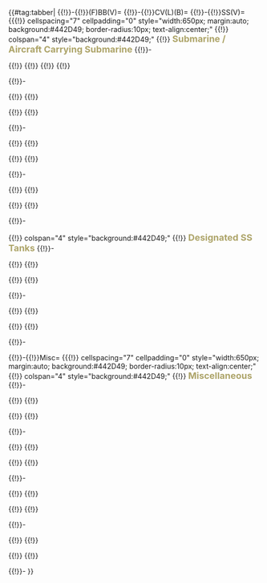 <!-- ==================================================
BB TAB STARTS HERE ====================================
====================================================

{{!}}{{ItemStack
|item = 
|text = 
|font-size = 18px
}}
{{!}}{{ItemStack
|item = [[File:Goldfire-Blank160.png|link=]]
|text = 
|text-position = bottom:-5px;left:10px;
|text-color = fff
|glow-color = f00
}}

-->
{{#tag:tabber|
{{!}}-{{!}}(F)BB(V)=
{{{!}} cellspacing="7" cellpadding="0" style="width:650px; margin:auto; background:#442D49; border-radius:10px; text-align:center;"
{{!}} colspan="4" style="background:#442D49;" {{!}} <font size=4 color=#ADA469>'''Fast Battleship / Battleship / Aviation Battleship'''</font>
{{!}}-

{{!}}{{ItemStack
|item = {{ShipCardComboKai|Kongou/Kai Ni|link=Kongou|layers=ring ring_glow}}
|text = 137
|font-size = 18px
}}
{{!}}{{ItemStack
|item = [[File:Goldfire-Blank160.png|link=]]
|text = Kongou Kai Ni
|text-position = bottom:-5px;left:10px;
|text-color = fff
|glow-color = f00 
}}

{{!}}{{ItemStack
|item = {{ShipCardComboKai|Yamashiro/Kai Ni|link=Yamashiro}}
|text = 99
|font-size = 18px
}}
{{!}}{{ItemStack
|item = [[File:Goldfire-Blank160.png|link=]]
|text = Yamashiro Kai Ni
|text-position = bottom:-5px;left:10px;
|text-color = fff
|glow-color = f00 
}}

{{!}}-

{{!}}{{ItemStack
|item = {{ShipCardComboKai|Haruna/Kai Ni|link=Haruna}}
|text = 99
|font-size = 18px
}}
{{!}}{{ItemStack
|item = [[File:Goldfire-Blank160.png|link=]]
|text = Haruna Kai Ni
|text-position = bottom:-5px;left:10px;
|text-color = fff
|glow-color = f00
}}

{{!}}{{ItemStack
|item = {{ShipCardComboKai|Fusou/Kai Ni|link=Fusou}}
|text = 95
|font-size = 18px
}}
{{!}}{{ItemStack
|item = [[File:Goldfire-Blank160.png|link=]]
|text = Fusou Kai Ni
|text-position = bottom:-5px;left:10px;
|text-color = fff
|glow-color = f00
}}

{{!}}-

{{!}}{{ItemStack
|item = {{ShipCardComboKai|Kirishima/Kai Ni|link=Kirishima}}
|text = 97
|font-size = 18px
}}
{{!}}{{ItemStack
|item = [[File:Goldfire-Blank160.png|link=]]
|text = Kirishima Kai Ni
|text-position = bottom:-5px;left:10px;
|text-color = fff
|glow-color = f00
}}

{{!}}{{ItemStack
|item = {{ShipCardComboKai|Musashi/Kai|link=Musashi}}
|text = 85
|font-size = 18px
}}
{{!}}{{ItemStack
|item = [[File:Goldfire-Blank160.png|link=]]
|text = Musashi Kai
|text-position = bottom:-5px;left:10px;
|text-color = fff
|glow-color = f00
}}

{{!}}-

{{!}}{{ItemStack
|item = {{ShipCardComboKai|Hiei/Kai Ni|link=Hiei}}
|text = 95
|font-size = 18px
}}
{{!}}{{ItemStack
|item = [[File:Goldfire-Blank160.png|link=]]
|text = Hiei Kai Ni
|text-position = bottom:-5px;left:10px;
|text-color = fff
|glow-color = f00
}}

{{!}}{{ItemStack
|item = {{ShipCardComboKai|Yamato/Kai|link=Yamato}}
|text = 69
|font-size = 18px
}}
{{!}}{{ItemStack
|item = [[File:Goldfire-Blank160.png|link=]]
|text = Yamato Kai
|text-position = bottom:-5px;left:10px;
|text-color = fff
|glow-color = f00
}}

{{!}}-

{{!}}{{ItemStack
|item = {{ShipCardComboKai|Italia/|link=Italia}}
|text = 52
|font-size = 18px
}}
{{!}}{{ItemStack
|item = [[File:Goldfire-Blank160.png|link=]]
|text = Italia
|text-position = bottom:-5px;left:10px;
|text-color = fff
|glow-color = f00
}}

{{!}}{{ItemStack
|item = {{ShipCardComboKai|Mutsu/Kai|link=Mutsu}}
|text = 40
|font-size = 18px
}}
{{!}}{{ItemStack
|item = [[File:Goldfire-Blank160.png|link=]]
|text = Mutsu Kai
|text-position = bottom:-5px;left:10px;
|text-color = fff
|glow-color = f00
}}

{{!}}-

{{!}}{{ItemStack
|item = {{ShipCardComboKai|Iowa/Kai|link=Iowa}}
|text = 50
|font-size = 18px
}}
{{!}}{{ItemStack
|item = [[File:Goldfire-Blank160.png|link=]]
|text = Iowa Kai
|text-position = bottom:-5px;left:10px;
|text-color = fff
|glow-color = f00
}}

{{!}}{{ItemStack
|item = {{ShipCardComboKai|Nagato/Kai|link=Nagato}}
|text = 40
|font-size = 18px
}}
{{!}}{{ItemStack
|item = [[File:Goldfire-Blank160.png|link=]]
|text = Nagato Kai
|text-position = bottom:-5px;left:10px;
|text-color = fff
|glow-color = f00
}}

{{!}}-

{{!}}{{ItemStack
|item = {{ShipCardComboKai|Roma/|link=Roma}}
|text = 41
|font-size = 18px
}}
{{!}}{{ItemStack
|item = [[File:Goldfire-Blank160.png|link=]]
|text = Roma
|text-position = bottom:-5px;left:10px;
|text-color = fff
|glow-color = f00
}}

{{!}}{{ItemStack
|item = 
|text = 
|font-size = 18px
}}
{{!}}{{ItemStack
|item = [[File:Goldfire-Blank160.png|link=]]
|text = 
|text-position = bottom:-5px;left:10px;
|text-color = fff
|glow-color = f00
}}

{{!}}-

{{!}}}
<!-- ==================================================
CV TAB STARTS HERE ====================================
====================================================-->
{{!}}-{{!}}CV(L)(B)=
{{{!}} cellspacing="7" cellpadding="0" style="width:650px; margin:auto; background:#442D49; border-radius:10px; text-align:center;"
{{!}} colspan="4" style="background:#442D49;" {{!}} <font size=4 color=#ADA469>'''Standard Carrier / Light Carrier / Armored Carrier'''</font>
{{!}}-

{{!}}{{ItemStack
|item = {{ShipCardComboKai|Kaga/Kai|link=Kaga|layers=ring ring_glow}}
|text = 133
|font-size = 18px
}}
{{!}}{{ItemStack
|item = [[File:Goldfire-Blank160.png|link=]]
|text = Kaga Kai
|text-position = bottom:-5px;left:10px;
|text-color = fff
|glow-color = f00 
}}

{{!}}{{ItemStack
|item = {{ShipCardComboKai|Junyou/Kai Ni|link=Junyou}}
|text = 99
|font-size = 18px
}}
{{!}}{{ItemStack
|item = [[File:Goldfire-Blank160.png|link=]]
|text = Jun'you Kai Ni
|text-position = bottom:-5px;left:10px;
|text-color = fff
|glow-color = f00 
}}

{{!}}-

{{!}}{{ItemStack
|item = {{ShipCardComboKai|Souryuu/Kai Ni|link=Souryuu}}
|text = 99
|font-size = 18px
}}
{{!}}{{ItemStack
|item = [[File:Goldfire-Blank160.png|link=]]
|text = Souryuu Kai Ni
|text-position = bottom:-5px;left:10px;
|text-color = fff
|glow-color = f00
}}

{{!}}{{ItemStack
|item = {{ShipCardComboKai|Shouhou/Kai|link=Shouhou}}
|text = 95
|font-size = 18px
}}
{{!}}{{ItemStack
|item = [[File:Goldfire-Blank160.png|link=]]
|text = Shouhou Kai
|text-position = bottom:-5px;left:10px;
|text-color = fff
|glow-color = f00
}}

{{!}}-

{{!}}{{ItemStack
|item = {{ShipCardComboKai|Zuikaku/Kai Ni A|link=Zuikaku}}
|text = 99
|font-size = 18px
}}
{{!}}{{ItemStack
|item = [[File:Goldfire-Blank160.png|link=]]
|text = Zuikaku Kai Ni A
|text-position = bottom:-5px;left:10px;
|text-color = fff
|glow-color = f00
}}

{{!}}{{ItemStack
|item = {{ShipCardComboKai|Chiyoda/Carrier Kai Ni|link=Chiyoda}}
|text = 94
|font-size = 18px
}}
{{!}}{{ItemStack
|item = [[File:Goldfire-Blank160.png|link=]]
|text = Chiyoda CVL Kai Ni
|text-position = bottom:-5px;left:10px;
|text-color = fff
|glow-color = f00
}}

{{!}}-

{{!}}{{ItemStack
|item = {{ShipCardComboKai|Shoukaku/Kai Ni A|link=Shoukaku}}
|text = 99
|font-size = 18px
}}
{{!}}{{ItemStack
|item = [[File:Goldfire-Blank160.png|link=]]
|text = Shoukaku Kai Ni A
|text-position = bottom:-5px;left:10px;
|text-color = fff
|glow-color = f00
}}

{{!}}{{ItemStack
|item = {{ShipCardComboKai|Zuihou/Kai|link=Zuihou}}
|text = 85
|font-size = 18px
}}
{{!}}{{ItemStack
|item = [[File:Goldfire-Blank160.png|link=]]
|text = Zuihou Kai
|text-position = bottom:-5px;left:10px;
|text-color = fff
|glow-color = f00
}}

{{!}}-

{{!}}{{ItemStack
|item = {{ShipCardComboKai|Hiryuu/Kai Ni|link=Hiryuu}}
|text = 99
|font-size = 18px
}}
{{!}}{{ItemStack
|item = [[File:Goldfire-Blank160.png|link=]]
|text = Hiryuu Kai Ni
|text-position = bottom:-5px;left:10px;
|text-color = fff
|glow-color = f00
}}

{{!}}{{ItemStack
|item = {{ShipCardComboKai|Chitose/Carrier Kai Ni|link=Chitose}}
|text = 74
|font-size = 18px
}}
{{!}}{{ItemStack
|item = [[File:Goldfire-Blank160.png|link=]]
|text = Chitose CVL Kai Ni
|text-position = bottom:-5px;left:10px;
|text-color = fff
|glow-color = f00
}}

{{!}}-

{{!}}{{ItemStack
|item = {{ShipCardComboKai|Graf Zeppelin/Kai|link=Graf Zeppelin}}
|text = 89
|font-size = 18px
}}
{{!}}{{ItemStack
|item = [[File:Goldfire-Blank160.png|link=]]
|text = Graf Zeppelin Kai
|text-position = bottom:-5px;left:10px;
|text-color = fff
|glow-color = f00
}}

{{!}}{{ItemStack
|item = {{ShipCardComboKai|Houshou/|link=Houshou}}
|text = 70
|font-size = 18px
}}
{{!}}{{ItemStack
|item = [[File:Goldfire-Blank160.png|link=]]
|text = Houshou
|text-position = bottom:-5px;left:10px;
|text-color = fff
|glow-color = f00
}}

{{!}}-

{{!}}{{ItemStack
|item = {{ShipCardComboKai|Akagi/Kai|link=Akagi}}
|text = 72
|font-size = 18px
}}
{{!}}{{ItemStack
|item = [[File:Goldfire-Blank160.png|link=]]
|text = Akagi Kai
|text-position = bottom:-5px;left:10px;
|text-color = fff
|glow-color = f00
}}

{{!}}{{ItemStack
|item = {{ShipCardComboKai|Ryuuhou/Kai|link=Ryuuhou}}
|text = 65
|font-size = 18px
}}
{{!}}{{ItemStack
|item = [[File:Goldfire-Blank160.png|link=]]
|text = Ryuuhou Kai
|text-position = bottom:-5px;left:10px;
|text-color = fff
|glow-color = f00
}}

{{!}}-

{{!}}{{ItemStack
|item = {{ShipCardComboKai|Amagi/|link=Amagi}}
|text = 70
|font-size = 18px
}}
{{!}}{{ItemStack
|item = [[File:Goldfire-Blank160.png|link=]]
|text = Amagi
|text-position = bottom:-5px;left:10px;
|text-color = fff
|glow-color = f00
}}

{{!}}{{ItemStack
|item = 
|text = 
|font-size = 18px
}}
{{!}}{{ItemStack
|item = [[File:Goldfire-Blank160.png|link=]]
|text = 
|text-position = bottom:-5px;left:10px;
|text-color = fff
|glow-color = f00
}}

{{!}}-

{{!}}{{ItemStack
|item = {{ShipCardComboKai|Unryuu/Kai|link=Unryuu}}
|text = 57
|font-size = 18px
}}
{{!}}{{ItemStack
|item = [[File:Goldfire-Blank160.png|link=]]
|text = Unryuu Kai
|text-position = bottom:-5px;left:10px;
|text-color = fff
|glow-color = f00
}}

{{!}}{{ItemStack
|item = 
|text = 
|font-size = 18px
}}
{{!}}{{ItemStack
|item = [[File:Goldfire-Blank160.png|link=]]
|text = 
|text-position = bottom:-5px;left:10px;
|text-color = fff
|glow-color = f00
}}

{{!}}-

{{!}}{{ItemStack
|item = {{ShipCardComboKai|Katsuragi/Kai|link=Katsuragi}}
|text = 51
|font-size = 18px
}}
{{!}}{{ItemStack
|item = [[File:Goldfire-Blank160.png|link=]]
|text = Katsuragi Kai
|text-position = bottom:-5px;left:10px;
|text-color = fff
|glow-color = f00
}}

{{!}}{{ItemStack
|item = 
|text = 
|font-size = 18px
}}
{{!}}{{ItemStack
|item = [[File:Goldfire-Blank160.png|link=]]
|text = 
|text-position = bottom:-5px;left:10px;
|text-color = fff
|glow-color = f00
}}

{{!}}-
<!-- ==================================================
CA TAB STARTS HERE ====================================
====================================================-->
{{!}}-{{!}}CA(V)=
{{{!}} cellspacing="7" cellpadding="0" style="width:650px; margin:auto; background:#442D49; border-radius:10px; text-align:center;"
{{!}} colspan="4" style="background:#442D49;" {{!}} <font size=4 color=#ADA469>'''Heavy Cruiser / Aviation Cruiser'''</font>
{{!}}-

{{!}}{{ItemStack
|item = {{ShipCardComboKai|Tone/Kai Ni|link=Tone|layers=ring ring_glow}}
|text = 100
|font-size = 18px
}}
{{!}}{{ItemStack
|item = [[File:Goldfire-Blank160.png|link=]]
|text = Tone Kai Ni
|text-position = bottom:-5px;left:10px;
|text-color = fff
|glow-color = f00
}}

{{!}}{{ItemStack
|item = {{ShipCardComboKai|Maya/Kai Ni|link=Maya}}
|text = 96
|font-size = 18px
}}
{{!}}{{ItemStack
|item = [[File:Goldfire-Blank160.png|link=]]
|text = Maya Kai Ni
|text-position = bottom:-5px;left:10px;
|text-color = fff
|glow-color = f00 
}}

{{!}}-

{{!}}{{ItemStack
|item = {{ShipCardComboKai|Choukai/Kai Ni|link=Choukai}}
|text = 96
|font-size = 18px
}}
{{!}}{{ItemStack
|item = [[File:Goldfire-Blank160.png|link=]]
|text = Choukai Kai Ni
|text-position = bottom:-5px;left:10px;
|text-color = fff
|glow-color = f00 
}}

{{!}}{{ItemStack
|item = {{ShipCardComboKai|Myoukou/Kai Ni|link=Myoukou}}
|text = 92
|font-size = 18px
}}
{{!}}{{ItemStack
|item = [[File:Goldfire-Blank160.png|link=]]
|text = Myoukou Kai Ni
|text-position = bottom:-5px;left:10px;
|text-color = fff
|glow-color = f00
}}

{{!}}-

{{!}}{{ItemStack
|item = {{ShipCardComboKai|Chikuma/Kai Ni|link=Chikuma}}
|text = 92
|font-size = 18px
}}
{{!}}{{ItemStack
|item = [[File:Goldfire-Blank160.png|link=]]
|text = Chikuma Kai Ni
|text-position = bottom:-5px;left:10px;
|text-color = fff
|glow-color = f00
}}

{{!}}{{ItemStack
|item = {{ShipCardComboKai|Mikuma/Kai|link=Mikuma}}
|text = 77
|font-size = 18px
}}
{{!}}{{ItemStack
|item = [[File:Goldfire-Blank160.png|link=]]
|text = Mikuma Kai
|text-position = bottom:-5px;left:10px;
|text-color = fff
|glow-color = f00
}}

{{!}}-

{{!}}{{ItemStack
|item = {{ShipCardComboKai|Nachi/Kai Ni|link=Nachi}}
|text = 77
|font-size = 18px
}}
{{!}}{{ItemStack
|item = [[File:Goldfire-Blank160.png|link=]]
|text = Nachi Kai Ni
|text-position = bottom:-5px;left:10px;
|text-color = fff
|glow-color = f00
}}

{{!}}{{ItemStack
|item = {{ShipCardComboKai|Takao/Kai|link=Takao}}
|text = 72
|font-size = 18px
}}
{{!}}{{ItemStack
|item = [[File:Goldfire-Blank160.png|link=]]
|text = Takao Kai
|text-position = bottom:-5px;left:10px;
|text-color = fff
|glow-color = f00
}}

{{!}}-

{{!}}{{ItemStack
|item = {{ShipCardComboKai|Haguro/Kai Ni|link=Haguro}}
|text = 70
|font-size = 18px
}}
{{!}}{{ItemStack
|item = [[File:Goldfire-Blank160.png|link=]]
|text = Haguro Kai Ni
|text-position = bottom:-5px;left:10px;
|text-color = fff
|glow-color = f00
}}

{{!}}{{ItemStack
|item = {{ShipCardComboKai|Furutaka/Kai Ni|link=Furutaka}}
|text = 68
|font-size = 18px
}}
{{!}}{{ItemStack
|item = [[File:Goldfire-Blank160.png|link=]]
|text = Furutaka Kai Ni
|text-position = bottom:-5px;left:10px;
|text-color = fff
|glow-color = f00
}}

{{!}}-

{{!}}{{ItemStack
|item = {{ShipCardComboKai|Ashigara/Kai Ni|link=Ashigara}}
|text = 67
|font-size = 18px
}}
{{!}}{{ItemStack
|item = [[File:Goldfire-Blank160.png|link=]]
|text = Ashigara Kai Ni
|text-position = bottom:-5px;left:10px;
|text-color = fff
|glow-color = f00
}}

{{!}}{{ItemStack
|item = {{ShipCardComboKai|Kako/Kai Ni|link=Kako}}
|text = 66
|font-size = 18px
}}
{{!}}{{ItemStack
|item = [[File:Goldfire-Blank160.png|link=]]
|text = Kako Kai Ni
|text-position = bottom:-5px;left:10px;
|text-color = fff
|glow-color = f00
}}

{{!}}-

{{!}}{{ItemStack
|item ={{ShipCardComboKai|Kinugasa/Kai Ni|link=Kinugasa}}
|text = 63
|font-size = 18px
}}
{{!}}{{ItemStack
|item = [[File:Goldfire-Blank160.png|link=]]
|text = Kinugasa Kai Ni
|text-position = bottom:-5px;left:10px;
|text-color = fff
|glow-color = f00
}}

{{!}}{{ItemStack
|item = {{ShipCardComboKai|Mogami/Kai|link=Mogami}}
|text = 58
|font-size = 18px
}}
{{!}}{{ItemStack
|item = [[File:Goldfire-Blank160.png|link=]]
|text = Mogami Kai
|text-position = bottom:-5px;left:10px;
|text-color = fff
|glow-color = f00
}}

{{!}}-

{{!}}{{ItemStack
|item = {{ShipCardComboKai|Prinz Eugen/Kai|link=Prinz Eugen}}
|text = 57
|font-size = 18px
}}
{{!}}{{ItemStack
|item = [[File:Goldfire-Blank160.png|link=]]
|text = Prinz Eugen Kai
|text-position = bottom:-5px;left:10px;
|text-color = fff
|glow-color = f00
}}

{{!}}{{ItemStack
|item = {{ShipCardComboKai|Suzuya/Kai|link=Suzuya}}
|text = 50
|font-size = 18px
}}
{{!}}{{ItemStack
|item = [[File:Goldfire-Blank160.png|link=]]
|text = Suzuya Kai
|text-position = bottom:-5px;left:10px;
|text-color = fff
|glow-color = f00
}}

{{!}}-

{{!}}{{ItemStack
|item = {{ShipCardComboKai|Aoba/Kai|link=Aoba}}
|text = 47
|font-size = 18px
}}
{{!}}{{ItemStack
|item = [[File:Goldfire-Blank160.png|link=]]
|text = Aoba Kai
|text-position = bottom:-5px;left:10px;
|text-color = fff
|glow-color = f00
}}

{{!}}{{ItemStack
|item = {{ShipCardComboKai|Kumano/Kai|link=Kumano}}
|text = 42
|font-size = 18px
}}
{{!}}{{ItemStack
|item = [[File:Goldfire-Blank160.png|link=]]
|text = Kumano Kai
|text-position = bottom:-5px;left:10px;
|text-color = fff
|glow-color = f00
}}

{{!}}-

{{!}}{{ItemStack
|item = {{ShipCardComboKai|Atago/Kai|link=Atago}}
|text = 40
|font-size = 18px
}}
{{!}}{{ItemStack
|item = [[File:Goldfire-Blank160.png|link=]]
|text = Atago Kai
|text-position = bottom:-5px;left:10px;
|text-color = fff
|glow-color = f00
}}

{{!}}{{ItemStack
|item = {{ShipCardComboKai|Pola/|link=Pola}}
|text = 40
|font-size = 18px
}}
{{!}}{{ItemStack
|item = [[File:Goldfire-Blank160.png|link=]]
|text = Pola
|text-position = bottom:-5px;left:10px;
|text-color = fff
|glow-color = f00
}}

{{!}}-

{{!}}{{ItemStack
|item = {{ShipCardComboKai|Zara/|link=Zara}}
|text = 22
|font-size = 18px
}}
{{!}}{{ItemStack
|item = [[File:Goldfire-Blank160.png|link=]]
|text = Zara
|text-position = bottom:-5px;left:10px;
|text-color = fff
|glow-color = f00
}}

{{!}}{{ItemStack
|item = 
|text = 
|font-size = 18px
}}
{{!}}{{ItemStack
|item = [[File:Goldfire-Blank160.png|link=]]
|text = 
|text-position = bottom:-5px;left:10px;
|text-color = fff
|glow-color = f00
}}

{{!}}-
<!-- ==================================================
CL TAB STARTS HERE ====================================
====================================================-->
{{!}}-{{!}}CL(T)=
{{{!}} cellspacing="7" cellpadding="0" style="width:650px; margin:auto; background:#442D49; border-radius:10px; text-align:center;"
{{!}} colspan="4" style="background:#442D49;" {{!}} <font size=4 color=#ADA469>'''Light Cruiser / Torpedo Cruiser'''</font>
{{!}}-

{{!}}{{ItemStack
|item = {{ShipCardComboKai|Abukuma/Kai Ni|link=Abukuma|layers=ring ring_glow}}
|text = 127
|font-size = 18px
}}
{{!}}{{ItemStack
|item = [[File:Goldfire-Blank160.png|link=]]
|text = Abukuma Kai Ni
|text-position = bottom:-5px;left:10px;
|text-color = fff
|glow-color = f00 
}}

{{!}}{{ItemStack
|item = {{ShipCardComboKai|Kitakami/Kai Ni|link=Kitakami|layers=ring ring_glow}}
|text = 118
|font-size = 18px
}}
{{!}}{{ItemStack
|item = [[File:Goldfire-Blank160.png|link=]]
|text = Kitakami Kai Ni
|text-position = bottom:-5px;left:10px;
|text-color = fff
|glow-color = f00 
}}

{{!}}-

{{!}}{{ItemStack
|item = {{ShipCardComboKai|Ooi/Kai Ni|link=Ooi}}
|text = 98
|font-size = 18px
}}
{{!}}{{ItemStack
|item = [[File:Goldfire-Blank160.png|link=]]
|text = Ooi Kai Ni
|text-position = bottom:-5px;left:10px;
|text-color = fff
|glow-color = f00
}}

{{!}}{{ItemStack
|item = {{ShipCardComboKai|Yuubari/Kai|link=Yuubari}}
|text = 81
|font-size = 18px
}}
{{!}}{{ItemStack
|item = [[File:Goldfire-Blank160.png|link=]]
|text = Yuubari Kai
|text-position = bottom:-5px;left:10px;
|text-color = fff
|glow-color = f00
}}

{{!}}-

{{!}}{{ItemStack
|item = {{ShipCardComboKai|Kiso/Kai Ni|link=Kiso}}
|text = 74
|font-size = 18px
}}
{{!}}{{ItemStack
|item = [[File:Goldfire-Blank160.png|link=]]
|text = Kiso Kai Ni
|text-position = bottom:-5px;left:10px;
|text-color = fff
|glow-color = f00
}}

{{!}}{{ItemStack
|item = {{ShipCardComboKai|Jintsuu/Kai Ni|link=Jintsuu}}
|text = 66
|font-size = 18px
}}
{{!}}{{ItemStack
|item = [[File:Goldfire-Blank160.png|link=]]
|text = Jintsuu Kai Ni
|text-position = bottom:-5px;left:10px;
|text-color = fff
|glow-color = f00
}}

{{!}}-

{{!}}{{ItemStack
|item = {{ShipCardComboKai|Sendai/Kai Ni|link=Sendai}}
|text = 63
|font-size = 18px
}}
{{!}}{{ItemStack
|item = [[File:Goldfire-Blank160.png|link=]]
|text = Sendai Kai Ni
|text-position = bottom:-5px;left:10px;
|text-color = fff
|glow-color = f00
}}

{{!}}{{ItemStack
|item = {{ShipCardComboKai|Naka/Kai Ni|link=Naka}}
|text = 59
|font-size = 18px
}}
{{!}}{{ItemStack
|item = [[File:Goldfire-Blank160.png|link=]]
|text = Naka Kai Ni
|text-position = bottom:-5px;left:10px;
|text-color = fff
|glow-color = f00
}}

{{!}}-

{{!}}{{ItemStack
|item = {{ShipCardComboKai|Isuzu/Kai Ni|link=Isuzu}}
|text = 52
|font-size = 18px
}}
{{!}}{{ItemStack
|item = [[File:Goldfire-Blank160.png|link=]]
|text = Isuzu Kai Ni
|text-position = bottom:-5px;left:10px;
|text-color = fff
|glow-color = f00
}}

{{!}}{{ItemStack
|item = {{ShipCardComboKai|Ooyodo/Kai|link=Ooyodo}}
|text = 49
|font-size = 18px
}}
{{!}}{{ItemStack
|item = [[File:Goldfire-Blank160.png|link=]]
|text = Ooyodo Kai
|text-position = bottom:-5px;left:10px;
|text-color = fff
|glow-color = f00
}}

{{!}}-

{{!}}{{ItemStack
|item = {{ShipCardComboKai|Tenryuu/Kai|link=Tenryuu}}
|text = 49
|font-size = 18px
}}
{{!}}{{ItemStack
|item = [[File:Goldfire-Blank160.png|link=]]
|text = Tenryuu Kai
|text-position = bottom:-5px;left:10px;
|text-color = fff
|glow-color = f00
}}

{{!}}{{ItemStack
|item = {{ShipCardComboKai|Tatsuta/|link=Tatsuta}}
|text = 45
|font-size = 18px
}}
{{!}}{{ItemStack
|item = [[File:Goldfire-Blank160.png|link=]]
|text = Tasuta
|text-position = bottom:-5px;left:10px;
|text-color = fff
|glow-color = f00
}}

{{!}}-

{{!}}{{ItemStack
|item = {{ShipCardComboKai|Nagara/Kai|link=Nagara}}
|text = 44
|font-size = 18px
}}
{{!}}{{ItemStack
|item = [[File:Goldfire-Blank160.png|link=]]
|text = Nagara Kai
|text-position = bottom:-5px;left:10px;
|text-color = fff
|glow-color = f00
}}

{{!}}{{ItemStack
|item = {{ShipCardComboKai|Yahagi/Kai|link=Yahagi}}
|text = 40
|font-size = 18px
}}
{{!}}{{ItemStack
|item = [[File:Goldfire-Blank160.png|link=]]
|text = Yahagi Kai
|text-position = bottom:-5px;left:10px;
|text-color = fff
|glow-color = f00
}}

{{!}}-

{{!}}{{ItemStack
|item = {{ShipCardComboKai|Tama/|link=Tama}}
|text = 26
|font-size = 18px
}}
{{!}}{{ItemStack
|item = [[File:Goldfire-Blank160.png|link=]]
|text = Tama
|text-position = bottom:-5px;left:10px;
|text-color = fff
|glow-color = f00
}}

{{!}}{{ItemStack
|item = {{ShipCardComboKai|Agano/|link=Agano}}
|text = 24
|font-size = 18px
}}
{{!}}{{ItemStack
|item = [[File:Goldfire-Blank160.png|link=]]
|text = Agano
|text-position = bottom:-5px;left:10px;
|text-color = fff
|glow-color = f00
}}

{{!}}-

{{!}}{{ItemStack
|item = {{ShipCardComboKai|Natori/|link=Natori}}
|text = 13
|font-size = 18px
}}
{{!}}{{ItemStack
|item = [[File:Goldfire-Blank160.png|link=]]
|text = Natori
|text-position = bottom:-5px;left:10px;
|text-color = fff
|glow-color = f00
}}

{{!}}{{ItemStack
|item = {{ShipCardComboKai|Kuma/|link=Kuma}}
|text = 7
|font-size = 18px
}}
{{!}}{{ItemStack
|item = [[File:Goldfire-Blank160.png|link=]]
|text = Kuma
|text-position = bottom:-5px;left:10px;
|text-color = fff
|glow-color = f00
}}

{{!}}-

{{!}}{{ItemStack
|item = {{ShipCardComboKai|Kinu/|link=Kinu}}
|text = 5
|font-size = 18px
}}
{{!}}{{ItemStack
|item = [[File:Goldfire-Blank160.png|link=]]
|text = Kinu
|text-position = bottom:-5px;left:10px;
|text-color = fff
|glow-color = f00
}}

{{!}}{{ItemStack
|item = {{ShipCardComboKai|Noshiro/|link=Noshiro}}
|text = 4
|font-size = 18px
}}
{{!}}{{ItemStack
|item = [[File:Goldfire-Blank160.png|link=]]
|text = Noshiro
|text-position = bottom:-5px;left:10px;
|text-color = fff
|glow-color = f00
}}

{{!}}-
<!-- ==================================================
DD TAB STARTS HERE ====================================
====================================================-->
{{!}}-{{!}}DD=
{{{!}} cellspacing="7" cellpadding="0" style="width:650px; margin:auto; background:#442D49; border-radius:10px; text-align:center;"
{{!}} colspan="4" style="background:#442D49;" {{!}} <font size=4 color=#ADA469>'''Destroyer'''</font>
{{!}}-

{{!}}{{ItemStack
|item = {{ShipCardComboKai|Ushio/Kai Ni|link=Ushio|layers=ring ring_glow}}
|text = 116
|font-size = 18px
}}
{{!}}{{ItemStack
|item = [[File:Goldfire-Blank160.png|link=]]
|text = Ushio Kai Ni
|text-position = bottom:-5px;left:10px;
|text-color = fff
|glow-color = f00 
}}

{{!}}{{ItemStack
|item = {{ShipCardComboKai|Yuudachi/Kai Ni|link=Yuudachi}}
|text = 99
|font-size = 18px
}}
{{!}}{{ItemStack
|item = [[File:Goldfire-Blank160.png|link=]]
|text = Yuudachi Kai Ni
|text-position = bottom:-5px;left:10px;
|text-color = fff
|glow-color = f00 
}}

{{!}}-

{{!}}{{ItemStack
|item = {{ShipCardComboKai|Kasumi/Kai Ni|link=Kasumi}}
|text = 94
|font-size = 18px
}}
{{!}}{{ItemStack
|item = [[File:Goldfire-Blank160.png|link=]]
|text = Kasumi Kai Ni
|text-position = bottom:-5px;left:10px;
|text-color = fff
|glow-color = f00
}}

{{!}}{{ItemStack
|item = {{ShipCardComboKai|Shigure/Kai Ni|link=Shigure}}
|text = 91
|font-size = 18px
}}
{{!}}{{ItemStack
|item = [[File:Goldfire-Blank160.png|link=]]
|text = Shigure Kai Ni
|text-position = bottom:-5px;left:10px;
|text-color = fff
|glow-color = f00
}}

{{!}}-

{{!}}{{ItemStack
|item = {{ShipCardComboKai|Kawakaze/Kai Ni|link=Kawakaze}}
|text = 86
|font-size = 18px
}}
{{!}}{{ItemStack
|item = [[File:Goldfire-Blank160.png|link=]]
|text = Kawakaze Kai Ni
|text-position = bottom:-5px;left:10px;
|text-color = fff
|glow-color = f00
}}

{{!}}{{ItemStack
|item = {{ShipCardComboKai|Shimakaze/Kai|link=Shimakaze}}
|text = 85
|font-size = 18px
}}
{{!}}{{ItemStack
|item = [[File:Goldfire-Blank160.png|link=]]
|text = Shimakaze Kai
|text-position = bottom:-5px;left:10px;
|text-color = fff
|glow-color = f00
}}

{{!}}-

{{!}}{{ItemStack
|item = {{ShipCardComboKai|Akatsuki/Kai Ni|link=Akatsuki}}
|text = 83
|font-size = 18px
}}
{{!}}{{ItemStack
|item = [[File:Goldfire-Blank160.png|link=]]
|text = Akatsuki Kai Ni
|text-position = bottom:-5px;left:10px;
|text-color = fff
|glow-color = f00
}}

{{!}}{{ItemStack
|item = {{ShipCardComboKai|Satsuki/Kai Ni|link=Satsuki}}
|text = 82
|font-size = 18px
}}
{{!}}{{ItemStack
|item = [[File:Goldfire-Blank160.png|link=]]
|text = Satsuki Kai Ni
|text-position = bottom:-5px;left:10px;
|text-color = fff
|glow-color = f00
}}

{{!}}-

{{!}}{{ItemStack
|item = {{ShipCardComboKai|Kisaragi/Kai Ni|link=Kisaragi}}
|text = 81
|font-size = 18px
}}
{{!}}{{ItemStack
|item = [[File:Goldfire-Blank160.png|link=]]
|text = Kisaragi Kai Ni
|text-position = bottom:-5px;left:10px;
|text-color = fff
|glow-color = f00
}}

{{!}}{{ItemStack
|item = {{ShipCardComboKai|Fubuki/Kai Ni|link=Fubuki}}
|text = 79
|font-size = 18px
}}
{{!}}{{ItemStack
|item = [[File:Goldfire-Blank160.png|link=]]
|text = Fubuki Kai Ni
|text-position = bottom:-5px;left:10px;
|text-color = fff
|glow-color = f00
}}

{{!}}-

{{!}}{{ItemStack
|item = {{ShipCardComboKai|Ayanami/Kai Ni|link=Ayanami}}
|text = 78
|font-size = 18px
}}
{{!}}{{ItemStack
|item = [[File:Goldfire-Blank160.png|link=]]
|text = Ayanami Kai Ni
|text-position = bottom:-5px;left:10px;
|text-color = fff
|glow-color = f00
}}

{{!}}{{ItemStack
|item = {{ShipCardComboKai|Hibiki/Kai Ni|link=Hibiki}}
|text = 77
|font-size = 18px
}}
{{!}}{{ItemStack
|item = [[File:Goldfire-Blank160.png|link=]]
|text = Верный (Verniy)
|text-position = bottom:-5px;left:10px;
|text-color = fff
|glow-color = f00
}}

{{!}}-

{{!}}{{ItemStack
|item = {{ShipCardComboKai|Asashio/Kai Ni|link=Asashio}}
|text = 77
|font-size = 18px
}}
{{!}}{{ItemStack
|item = [[File:Goldfire-Blank160.png|link=]]
|text = Asashio Kai Ni
|text-position = bottom:-5px;left:10px;
|text-color = fff
|glow-color = f00
}}

{{!}}{{ItemStack
|item = {{ShipCardComboKai|Mutsuki/Kai Ni|link=Mutsuki}}
|text = 74
|font-size = 18px
}}
{{!}}{{ItemStack
|item = [[File:Goldfire-Blank160.png|link=]]
|text = Mutsuki Kai Ni
|text-position = bottom:-5px;left:10px;
|text-color = fff
|glow-color = f00
}}

{{!}}-

{{!}}{{ItemStack
|item = {{ShipCardComboKai|Mochizuki/Kai|link=Mochizuki}}
|text = 73
|font-size = 18px
}}
{{!}}{{ItemStack
|item = [[File:Goldfire-Blank160.png|link=]]
|text = Mochizuki Kai
|text-position = bottom:-5px;left:10px;
|text-color = fff
|glow-color = f00
}}

{{!}}{{ItemStack
|item = {{ShipCardComboKai|Yayoi/Kai|link=Yayoi}}
|text = 73
|font-size = 18px
}}
{{!}}{{ItemStack
|item = [[File:Goldfire-Blank160.png|link=]]
|text = Yayoi Kai
|text-position = bottom:-5px;left:10px;
|text-color = fff
|glow-color = f00
}}

{{!}}-

{{!}}{{ItemStack
|item = {{ShipCardComboKai|Inazuma/Kai|link=Inazuma}}
|text = 73
|font-size = 18px
}}
{{!}}{{ItemStack
|item = [[File:Goldfire-Blank160.png|link=]]
|text = Inazuma Kai
|text-position = bottom:-5px;left:10px;
|text-color = fff
|glow-color = f00
}}

{{!}}{{ItemStack
|item = {{ShipCardComboKai|Ooshio/Kai Ni|link=Ooshio}}
|text = 70
|font-size = 18px
}}
{{!}}{{ItemStack
|item = [[File:Goldfire-Blank160.png|link=]]
|text = Ooshio Kai Ni
|text-position = bottom:-5px;left:10px;
|text-color = fff
|glow-color = f00
}}

{{!}}-

{{!}}{{ItemStack
|item = {{ShipCardComboKai|Akizuki/Kai|link=Akizuki}}
|text = 66
|font-size = 18px
}}
{{!}}{{ItemStack
|item = [[File:Goldfire-Blank160.png|link=]]
|text = Akizuki Kai
|text-position = bottom:-5px;left:10px;
|text-color = fff
|glow-color = f00
}}

{{!}}{{ItemStack
|item = {{ShipCardComboKai|Arare/Kai|link=Arare}}
|text = 66
|font-size = 18px
}}
{{!}}{{ItemStack
|item = [[File:Goldfire-Blank160.png|link=]]
|text = Arare Kai
|text-position = bottom:-5px;left:10px;
|text-color = fff
|glow-color = f00
}}

{{!}}-

{{!}}{{ItemStack
|item = {{ShipCardComboKai|Hatsuzuki/Kai|link=Hatsuzuki}}
|text = 63
|font-size = 18px
}}
{{!}}{{ItemStack
|item = [[File:Goldfire-Blank160.png|link=]]
|text = Hatsuzuki Kai
|text-position = bottom:-5px;left:10px;
|text-color = fff
|glow-color = f00
}}

{{!}}{{ItemStack
|item = {{ShipCardComboKai|Ikazuchi/Kai|link=Ikazuchi}}
|text = 61
|font-size = 18px
}}
{{!}}{{ItemStack
|item = [[File:Goldfire-Blank160.png|link=]]
|text = Ikazuchi Kai
|text-position = bottom:-5px;left:10px;
|text-color = fff
|glow-color = f00
}}

{{!}}-

{{!}}{{ItemStack
|item = {{ShipCardComboKai|Uzuki/Kai|link=Uzuki}}
|text = 59
|font-size = 18px
}}
{{!}}{{ItemStack
|item = [[File:Goldfire-Blank160.png|link=]]
|text = Uzuki Kai
|text-position = bottom:-5px;left:10px;
|text-color = fff
|glow-color = f00
}}

{{!}}{{ItemStack
|item = {{ShipCardComboKai|Asashimo/Kai|link=Asashimo}}
|text = 53
|font-size = 18px
}}
{{!}}{{ItemStack
|item = [[File:Goldfire-Blank160.png|link=]]
|text = Asashimo Kai
|text-position = bottom:-5px;left:10px;
|text-color = fff
|glow-color = f00
}}

{{!}}-

{{!}}{{ItemStack
|item = {{ShipCardComboKai|Hatsushimo/Kai|link=Hatsushimo}}
|text = 53
|font-size = 18px
}}
{{!}}{{ItemStack
|item = [[File:Goldfire-Blank160.png|link=]]
|text = Hatsushimo Kai
|text-position = bottom:-5px;left:10px;
|text-color = fff
|glow-color = f00
}}

{{!}}{{ItemStack
|item = {{ShipCardComboKai|Harukaze/Kai|link=Harukaze}}
|text = 51
|font-size = 18px
}}
{{!}}{{ItemStack
|item = [[File:Goldfire-Blank160.png|link=]]
|text = Harukaze Kai
|text-position = bottom:-5px;left:10px;
|text-color = fff
|glow-color = f00
}}

{{!}}-

{{!}}{{ItemStack
|item = {{ShipCardComboKai|Kamikaze/Kai|link=Kamikaze}}
|text = 50
|font-size = 18px
}}
{{!}}{{ItemStack
|item = [[File:Goldfire-Blank160.png|link=]]
|text = Kamikaze Kai
|text-position = bottom:-5px;left:10px;
|text-color = fff
|glow-color = f00
}}

{{!}}{{ItemStack
|item = {{ShipCardComboKai|Kiyoshimo/Kai|link=Kiyoshimo}}
|text = 49
|font-size = 18px
}}
{{!}}{{ItemStack
|item = [[File:Goldfire-Blank160.png|link=]]
|text = Kiyoshimo Kai
|text-position = bottom:-5px;left:10px;
|text-color = fff
|glow-color = f00
}}

{{!}}-

{{!}}{{ItemStack
|item = {{ShipCardComboKai|Mikazuki/Kai|link=Mikazuki}}
|text = 47
|font-size = 18px
}}
{{!}}{{ItemStack
|item = [[File:Goldfire-Blank160.png|link=]]
|text = Mikazuki Kai
|text-position = bottom:-5px;left:10px;
|text-color = fff
|glow-color = f00
}}

{{!}}{{ItemStack
|item = {{ShipCardComboKai|Shiranui/Kai|link=Shiranui}}
|text = 46
|font-size = 18px
}}
{{!}}{{ItemStack
|item = [[File:Goldfire-Blank160.png|link=]]
|text = Shiranui Kai
|text-position = bottom:-5px;left:10px;
|text-color = fff
|glow-color = f00
}}

{{!}}-

{{!}}{{ItemStack
|item = {{ShipCardComboKai|Yukikaze/Kai|link=Yukikaze}}
|text = 45
|font-size = 18px
}}
{{!}}{{ItemStack
|item = [[File:Goldfire-Blank160.png|link=]]
|text = Yukikaze Kai
|text-position = bottom:-5px;left:10px;
|text-color = fff
|glow-color = f00
}}

{{!}}{{ItemStack
|item = {{ShipCardComboKai|Isokaze/Kai|link=Isokaze}}
|text = 45
|font-size = 18px
}}
{{!}}{{ItemStack
|item = [[File:Goldfire-Blank160.png|link=]]
|text = Isokaze Kai
|text-position = bottom:-5px;left:10px;
|text-color = fff
|glow-color = f00
}}

{{!}}-

{{!}}{{ItemStack
|item = {{ShipCardComboKai|Amatsukaze/Kai|link=Amatsukaze}}
|text = 43
|font-size = 18px
}}
{{!}}{{ItemStack
|item = [[File:Goldfire-Blank160.png|link=]]
|text = Amatsukaze Kai
|text-position = bottom:-5px;left:10px;
|text-color = fff
|glow-color = f00
}}

{{!}}{{ItemStack
|item = {{ShipCardComboKai|Murakumo/Kai|link=Murakumo}}
|text = 42
|font-size = 18px
}}
{{!}}{{ItemStack
|item = [[File:Goldfire-Blank160.png|link=]]
|text = Murakumo Kai
|text-position = bottom:-5px;left:10px;
|text-color = fff
|glow-color = f00
}}

{{!}}-

{{!}}{{ItemStack
|item = {{ShipCardComboKai|Kagerou/Kai|link=Kagerou}}
|text = 42
|font-size = 18px
}}
{{!}}{{ItemStack
|item = [[File:Goldfire-Blank160.png|link=]]
|text = Kagerou Kai
|text-position = bottom:-5px;left:10px;
|text-color = fff
|glow-color = f00
}}

{{!}}{{ItemStack
|item = {{ShipCardComboKai|Teruzuki/|link=Teruzuki}}
|text = 42
|font-size = 18px
}}
{{!}}{{ItemStack
|item = [[File:Goldfire-Blank160.png|link=]]
|text = Teruzuki
|text-position = bottom:-5px;left:10px;
|text-color = fff
|glow-color = f00
}}

{{!}}-

{{!}}{{ItemStack
|item = {{ShipCardComboKai|Arashi/Kai|link=Arashi}}
|text = 40
|font-size = 18px
}}
{{!}}{{ItemStack
|item = [[File:Goldfire-Blank160.png|link=]]
|text = Arashi Kai
|text-position = bottom:-5px;left:10px;
|text-color = fff
|glow-color = f00
}}

{{!}}{{ItemStack
|item = {{ShipCardComboKai|Oyashio/Kai|link=Oyashio}}
|text = 40
|font-size = 18px
}}
{{!}}{{ItemStack
|item = [[File:Goldfire-Blank160.png|link=]]
|text = Oyashio Kai
|text-position = bottom:-5px;left:10px;
|text-color = fff
|glow-color = f00
}}

{{!}}-

{{!}}{{ItemStack
|item = {{ShipCardComboKai|Oboro/Kai|link=Oboro}}
|text = 36
|font-size = 18px
}}
{{!}}{{ItemStack
|item = [[File:Goldfire-Blank160.png|link=]]
|text = Oboro Kai
|text-position = bottom:-5px;left:10px;
|text-color = fff
|glow-color = f00
}}

{{!}}{{ItemStack
|item = {{ShipCardComboKai|Libeccio/|link=Libeccio}}
|text = 35
|font-size = 18px
}}
{{!}}{{ItemStack
|item = [[File:Goldfire-Blank160.png|link=]]
|text = Libeccio
|text-position = bottom:-5px;left:10px;
|text-color = fff
|glow-color = f00
}}

{{!}}-

{{!}}{{ItemStack
|item = {{ShipCardComboKai|Shiratsuyu/Kai|link=Shiratsuyu}}
|text = 34
|font-size = 18px
}}
{{!}}{{ItemStack
|item = [[File:Goldfire-Blank160.png|link=]]
|text = Shiratsuyu Kai
|text-position = bottom:-5px;left:10px;
|text-color = fff
|glow-color = f00
}}

{{!}}{{ItemStack
|item = {{ShipCardComboKai|Harusame/|link=Harusame}}
|text = 31
|font-size = 18px
}}
{{!}}{{ItemStack
|item = [[File:Goldfire-Blank160.png|link=]]
|text = Harusame
|text-position = bottom:-5px;left:10px;
|text-color = fff
|glow-color = f00
}}

{{!}}-

{{!}}{{ItemStack
|item = {{ShipCardComboKai|Umikaze/|link=Umikaze}}
|text = 28
|font-size = 18px
}}
{{!}}{{ItemStack
|item = [[File:Goldfire-Blank160.png|link=]]
|text = Umikaze
|text-position = bottom:-5px;left:10px;
|text-color = fff
|glow-color = f00
}}

{{!}}{{ItemStack
|item = {{ShipCardComboKai|Akigumo/|link=Akigumo}}
|text = 18
|font-size = 18px
}}
{{!}}{{ItemStack
|item = [[File:Goldfire-Blank160.png|link=]]
|text = Akigumo
|text-position = bottom:-5px;left:10px;
|text-color = fff
|glow-color = f00
}}

{{!}}-

{{!}}{{ItemStack
|item = {{ShipCardComboKai|Yuugumo/|link=Yuugumo}}
|text = 16
|font-size = 18px
}}
{{!}}{{ItemStack
|item = [[File:Goldfire-Blank160.png|link=]]
|text = Yuugumo
|text-position = bottom:-5px;left:10px;
|text-color = fff
|glow-color = f00
}}

{{!}}{{ItemStack
|item = {{ShipCardComboKai|Tanikaze/|link=Tanikaze}}
|text = 13
|font-size = 18px
}}
{{!}}{{ItemStack
|item = [[File:Goldfire-Blank160.png|link=]]
|text = Tanikaze
|text-position = bottom:-5px;left:10px;
|text-color = fff
|glow-color = f00
}}

{{!}}-

{{!}}{{ItemStack
|item = {{ShipCardComboKai|Z1/|link=Z1}}
|text = 12
|font-size = 18px
}}
{{!}}{{ItemStack
|item = [[File:Goldfire-Blank160.png|link=]]
|text = Z1
|text-position = bottom:-5px;left:10px;
|text-color = fff
|glow-color = f00
}}

{{!}}{{ItemStack
|item = {{ShipCardComboKai|Naganami/|link=Naganami}}
|text = 10
|font-size = 18px
}}
{{!}}{{ItemStack
|item = [[File:Goldfire-Blank160.png|link=]]
|text = Naganami
|text-position = bottom:-5px;left:10px;
|text-color = fff
|glow-color = f00
}}

{{!}}-

{{!}}{{ItemStack
|item = {{ShipCardComboKai|Tokitsukaze/|link=Tokitsukaze}}
|text = 8
|font-size = 18px
}}
{{!}}{{ItemStack
|item = [[File:Goldfire-Blank160.png|link=]]
|text = Tokitsukaze
|text-position = bottom:-5px;left:10px;
|text-color = fff
|glow-color = f00
}}

{{!}}{{ItemStack
|item = {{ShipCardComboKai|Hayashimo/|link=Hayashimo}}
|text = 3
|font-size = 18px
}}
{{!}}{{ItemStack
|item = [[File:Goldfire-Blank160.png|link=]]
|text = Hayashimo
|text-position = bottom:-5px;left:10px;
|text-color = fff
|glow-color = f00
}}

{{!}}-

{{!}}{{ItemStack
|item = {{ShipCardComboKai|Hatsukaze/|link=Hatsukaze}}
|text = 3
|font-size = 18px
}}
{{!}}{{ItemStack
|item = [[File:Goldfire-Blank160.png|link=]]
|text = Hatsukaze
|text-position = bottom:-5px;left:10px;
|text-color = fff
|glow-color = f00
}}

{{!}}{{ItemStack
|item = {{ShipCardComboKai|Maikaze/|link=Maikaze}}
|text = 3
|font-size = 18px
}}
{{!}}{{ItemStack
|item = [[File:Goldfire-Blank160.png|link=]]
|text = Maikaze
|text-position = bottom:-5px;left:10px;
|text-color = fff
|glow-color = f00
}}

{{!}}-

{{!}}{{ItemStack
|item = {{ShipCardComboKai|Z3/|link=Z3}}
|text = 3
|font-size = 18px
}}
{{!}}{{ItemStack
|item = [[File:Goldfire-Blank160.png|link=]]
|text = Z3
|text-position = bottom:-5px;left:10px;
|text-color = fff
|glow-color = f00
}}

{{!}}{{ItemStack
|item = {{ShipCardComboKai|Kazagumo/|link=Kazagumo}}
|text = 3
|font-size = 18px
}}
{{!}}{{ItemStack
|item = [[File:Goldfire-Blank160.png|link=]]
|text = Kazagumo
|text-position = bottom:-5px;left:10px;
|text-color = fff
|glow-color = f00
}}

{{!}}-

{{!}}{{ItemStack
|item = {{ShipCardComboKai|Hamakaze/|link=Hamakaze}}
|text = 3
|font-size = 18px
}}
{{!}}{{ItemStack
|item = [[File:Goldfire-Blank160.png|link=]]
|text = Hamakaze
|text-position = bottom:-5px;left:10px;
|text-color = fff
|glow-color = f00
}}

{{!}}{{ItemStack
|item = {{ShipCardComboKai|Yamagumo/|link=Yamagumo}}
|text = 2
|font-size = 18px
}}
{{!}}{{ItemStack
|item = [[File:Goldfire-Blank160.png|link=]]
|text = Yamagumo
|text-position = bottom:-5px;left:10px;
|text-color = fff
|glow-color = f00
}}

{{!}}-

{{!}}{{ItemStack
|item = {{ShipCardComboKai|Asagumo/|link=Asagumo}}
|text = 1
|font-size = 18px
}}
{{!}}{{ItemStack
|item = [[File:Goldfire-Blank160.png|link=]]
|text = Asagumo
|text-position = bottom:-5px;left:10px;
|text-color = fff
|glow-color = f00
}}

{{!}}{{ItemStack
|item = {{ShipCardComboKai|Okinami/|link=Okinami}}
|text = 1
|font-size = 18px
}}
{{!}}{{ItemStack
|item = [[File:Goldfire-Blank160.png|link=]]
|text = Okinami
|text-position = bottom:-5px;left:10px;
|text-color = fff
|glow-color = f00
}}

{{!}}-
{{!}}}
<!-- ==================================================
SS TAB STARTS HERE ====================================
====================================================-->
{{!}}-{{!}}SS(V)=
{{{!}} cellspacing="7" cellpadding="0" style="width:650px; margin:auto; background:#442D49; border-radius:10px; text-align:center;"
{{!}} colspan="4" style="background:#442D49;" {{!}} <font size=4 color=#ADA469>'''Submarine / Aircraft Carrying Submarine'''</font>
{{!}}-

{{!}}{{ItemStack
|item = {{ShipCardComboKai|I-168/Kai|link=I-168}}
|text = 94
|font-size = 18px
}}
{{!}}{{ItemStack
|item = [[File:Goldfire-Blank160.png|link=]]
|text = I-168 Kai
|text-position = bottom:-5px;left:10px;
|text-color = fff
|glow-color = f00 
}}
{{!}}{{ItemStack
|item = {{ShipCardComboKai|I-19/Kai|link=I-19}}
|text = 90
|font-size = 18px
}}
{{!}}{{ItemStack
|item = [[File:Goldfire-Blank160.png|link=]]
|text = I-19 Kai
|text-position = bottom:-5px;left:10px;
|text-color = fff
|glow-color = f00 
}}

{{!}}-

{{!}}{{ItemStack
|item = {{ShipCardComboKai|I-58/Kai|link=I-58}}
|text = 90
|font-size = 18px
}}
{{!}}{{ItemStack
|item = [[File:Goldfire-Blank160.png|link=]]
|text = I-58 Kai
|text-position = bottom:-5px;left:10px;
|text-color = fff
|glow-color = f00
}}

{{!}}{{ItemStack
|item = {{ShipCardComboKai|I-8/Kai|link=I-8}}
|text = 86
|font-size = 18px
}}
{{!}}{{ItemStack
|item = [[File:Goldfire-Blank160.png|link=]]
|text = I-8 Kai
|text-position = bottom:-5px;left:10px;
|text-color = fff
|glow-color = f00
}}

{{!}}-

{{!}}{{ItemStack
|item = {{ShipCardComboKai|Maruyu/Kai|link=Maruyu}}
|text = 73
|font-size = 18px
}}
{{!}}{{ItemStack
|item = [[File:Goldfire-Blank160.png|link=]]
|text = Maruyu Kai
|text-position = bottom:-5px;left:10px;
|text-color = fff
|glow-color = f00
}}

{{!}}{{ItemStack
|item = {{ShipCardComboKai|I-401/Kai|link=I-401}}
|text = 74
|font-size = 18px
}}
{{!}}{{ItemStack
|item = [[File:Goldfire-Blank160.png|link=]]
|text = I-401 Kai
|text-position = bottom:-5px;left:10px;
|text-color = fff
|glow-color = f00
}}

{{!}}-

{{!}}{{ItemStack
|item = {{ShipCardComboKai|U-511/Kai|link=U-511}}
|text = 38
|font-size = 18px
}}
{{!}}{{ItemStack
|item = [[File:Goldfire-Blank160.png|link=]]
|text = U-511 Kai
|text-position = bottom:-5px;left:10px;
|text-color = fff
|glow-color = f00
}}

{{!}}{{ItemStack
|item = {{ShipCardComboKai|U-511/|link=U-511}}
|text = 34
|font-size = 18px
}}
{{!}}{{ItemStack
|item = [[File:Goldfire-Blank160.png|link=]]
|text = U-511
|text-position = bottom:-5px;left:10px;
|text-color = fff
|glow-color = f00
}}

{{!}}-

{{!}} colspan="4" style="background:#442D49;" {{!}} <font size=4 color=#ADA469>'''Designated SS Tanks'''</font>
{{!}}-

{{!}}{{ItemStack
|item = {{ShipCardComboKai|U-511/|link=U-511}}
|text = 27
|font-size = 18px
}}
{{!}}{{ItemStack
|item = [[File:Goldfire-Blank160.png|link=]]
|text = U-511
|text-position = bottom:-5px;left:10px;
|text-color = fff
|glow-color = f00
}}

{{!}}{{ItemStack
|item = {{ShipCardComboKai|U-511/|link=U-511}}
|text = 19
|font-size = 18px
}}
{{!}}{{ItemStack
|item = [[File:Goldfire-Blank160.png|link=]]
|text = U-511
|text-position = bottom:-5px;left:10px;
|text-color = fff
|glow-color = f00
}}

{{!}}-

{{!}}{{ItemStack
|item = {{ShipCardComboKai|U-511/|link=U-511}}
|text = 9
|font-size = 18px
}}
{{!}}{{ItemStack
|item = [[File:Goldfire-Blank160.png|link=]]
|text = U-511
|text-position = bottom:-5px;left:10px;
|text-color = fff
|glow-color = f00
}}

{{!}}{{ItemStack
|item = {{ShipCardComboKai|I-401/|link=I-401}}
|text = 2
|font-size = 18px
}}
{{!}}{{ItemStack
|item = [[File:Goldfire-Blank160.png|link=]]
|text = I-401
|text-position = bottom:-5px;left:10px;
|text-color = fff
|glow-color = f00
}}

{{!}}-

<!-- ==================================================
MISCS TAB STARTS HERE =================================
====================================================-->
{{!}}-{{!}}Misc=
{{{!}} cellspacing="7" cellpadding="0" style="width:650px; margin:auto; background:#442D49; border-radius:10px; text-align:center;"
{{!}} colspan="4" style="background:#442D49;" {{!}} <font size=4 color=#ADA469>'''Miscellaneous'''</font>
{{!}}-

{{!}}{{ItemStack
|item = {{ShipCardComboKai|Akitsu Maru/Kai|link=Akitsu Maru}}
|text = 67
|font-size = 18px
}}
{{!}}{{ItemStack
|item = [[File:Goldfire-Blank160.png|link=]]
|text = Akitsu Maru Kai
|text-position = bottom:-5px;left:10px;
|text-color = fff
|glow-color = f00 
}}

{{!}}{{ItemStack
|item = {{ShipCardComboKai|Mizuho/Kai|link=Mizuho}}
|text = 61
|font-size = 18px
}}
{{!}}{{ItemStack
|item = [[File:Goldfire-Blank160.png|link=]]
|text = Mizuho Kai
|text-position = bottom:-5px;left:10px;
|text-color = fff
|glow-color = f00 
}}

{{!}}-

{{!}}{{ItemStack
|item = {{ShipCardComboKai|Akitsushima/Kai|link=Akitsushima}}
|text = 49
|font-size = 18px
}}
{{!}}{{ItemStack
|item = [[File:Goldfire-Blank160.png|link=]]
|text = Akitsushima Kai
|text-position = bottom:-5px;left:10px;
|text-color = fff
|glow-color = f00
}}

{{!}}{{ItemStack
|item = {{ShipCardComboKai|Akashi/Kai|link=Akashi}}
|text = 35
|font-size = 18px
}}
{{!}}{{ItemStack
|item = [[File:Goldfire-Blank160.png|link=]]
|text = Akashi Kai
|text-position = bottom:-5px;left:10px;
|text-color = fff
|glow-color = f00
}}

{{!}}-

{{!}}{{ItemStack
|item = {{ShipCardComboKai|Hayasui/|link=Hayasui}}
|text = 4
|font-size = 18px
}}
{{!}}{{ItemStack
|item = [[File:Goldfire-Blank160.png|link=]]
|text = Hayasui
|text-position = bottom:-5px;left:10px;
|text-color = fff
|glow-color = f00
}}

{{!}}{{ItemStack
|item = {{ShipCardComboKai|Kashima/|link=Kashima}}
|text = 3
|font-size = 18px
}}
{{!}}{{ItemStack
|item = [[File:Goldfire-Blank160.png|link=]]
|text = Kashima
|text-position = bottom:-5px;left:10px;
|text-color = fff
|glow-color = f00
}}

{{!}}-

{{!}}{{ItemStack
|item = {{ShipCardComboKai|Taigei/|link=Taigei}}
|text = 1
|font-size = 18px
}}
{{!}}{{ItemStack
|item = [[File:Goldfire-Blank160.png|link=]]
|text = Taigei
|text-position = bottom:-5px;left:10px;
|text-color = fff
|glow-color = f00
}}

{{!}}{{ItemStack
|item = 
|text = 
|font-size = 18px
}}
{{!}}{{ItemStack
|item = [[File:Goldfire-Blank160.png|link=]]
|text = 
|text-position = bottom:-5px;left:10px;
|text-color = fff
|glow-color = f00
}}

{{!}}-
}}